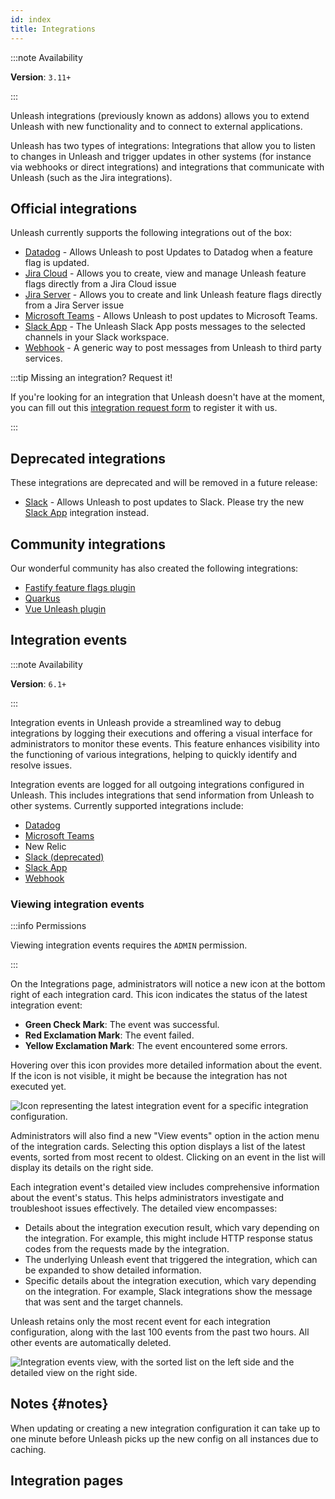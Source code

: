 ```yaml
---
id: index
title: Integrations
---
```


:::note Availability

**Version**: `3.11+`

:::

Unleash integrations (previously known as addons) allows you to extend Unleash with new functionality and to connect to external applications.

Unleash has two types of integrations: Integrations that allow you to listen to changes in Unleash and trigger updates in other systems (for instance via webhooks or direct integrations) and integrations that communicate with Unleash (such as the Jira integrations).

## Official integrations

Unleash currently supports the following integrations out of the box:

- [Datadog](./integrations/datadog) - Allows Unleash to post Updates to Datadog when a feature flag is updated.
- [Jira Cloud](./integrations/jira-cloud-plugin-usage) - Allows you to create, view and manage Unleash feature flags directly from a Jira Cloud issue
- [Jira Server](./integrations/jira-server-plugin-usage) - Allows you to create and link Unleash feature flags directly from a Jira Server issue
- [Microsoft Teams](./integrations/teams) - Allows Unleash to post updates to Microsoft Teams.
- [Slack App](./integrations/slack-app) - The Unleash Slack App posts messages to the selected channels in your Slack workspace.
- [Webhook](./integrations/webhook) - A generic way to post messages from Unleash to third party services.

:::tip Missing an integration? Request it!

If you're looking for an integration that Unleash doesn't have at the moment, you can fill out this [integration request form](https://docs.google.com/forms/d/e/1FAIpQLScR1_iuoQiKq89c0TKtj0gM02JVWyQ2hQ-YchBMc2GRrGf7uw/viewform) to register it with us.

:::

## Deprecated integrations

These integrations are deprecated and will be removed in a future release:

- [Slack](./integrations/slack) - Allows Unleash to post updates to Slack. Please try the new [Slack App](./integrations/slack-app) integration instead.

## Community integrations

Our wonderful community has also created the following integrations:

- [Fastify feature flags plugin](https://gitlab.com/m03geek/fastify-feature-flags#unleash-provider)
- [Quarkus](https://github.com/quarkiverse/quarkus-unleash)
- [Vue Unleash plugin](https://github.com/crishellco/vue-unleash)

## Integration events

:::note Availability

**Version**: `6.1+`

:::

Integration events in Unleash provide a streamlined way to debug integrations by logging their executions and offering a visual interface for administrators to monitor these events. This feature enhances visibility into the functioning of various integrations, helping to quickly identify and resolve issues.

Integration events are logged for all outgoing integrations configured in Unleash. This includes integrations that send information from Unleash to other systems. Currently supported integrations include:

 - [Datadog](./integrations/datadog)
 - [Microsoft Teams](./integrations/teams)
 - New Relic
 - [Slack (deprecated)](./integrations/slack)
 - [Slack App](./integrations/slack-app)
 - [Webhook](./integrations/webhook)

### Viewing integration events

:::info Permissions

Viewing integration events requires the `ADMIN` permission.

:::

On the Integrations page, administrators will notice a new icon at the bottom right of each integration card. This icon indicates the status of the latest integration event:

 - **Green Check Mark**: The event was successful.
 - **Red Exclamation Mark**: The event failed.
 - **Yellow Exclamation Mark**: The event encountered some errors.

Hovering over this icon provides more detailed information about the event. If the icon is not visible, it might be because the integration has not executed yet.

![Icon representing the latest integration event for a specific integration configuration.](/img/integration-events/integration-events-latest.png)

Administrators will also find a new "View events" option in the action menu of the integration cards. Selecting this option displays a list of the latest events, sorted from most recent to oldest. Clicking on an event in the list will display its details on the right side.

Each integration event's detailed view includes comprehensive information about the event's status. This helps administrators investigate and troubleshoot issues effectively. The detailed view encompasses:

 - Details about the integration execution result, which vary depending on the integration. For example, this might include HTTP response status codes from the requests made by the integration.
 - The underlying Unleash event that triggered the integration, which can be expanded to show detailed information.
 - Specific details about the integration execution, which vary depending on the integration. For example, Slack integrations show the message that was sent and the target channels.

Unleash retains only the most recent event for each integration configuration, along with the last 100 events from the past two hours. All other events are automatically deleted.

![Integration events view, with the sorted list on the left side and the detailed view on the right side.](/img/integration-events/integration-events-list-details.png)

## Notes {#notes}

When updating or creating a new integration configuration it can take up to one minute before Unleash picks up the new config on all instances due to caching.

## Integration pages

<DocCardList />
